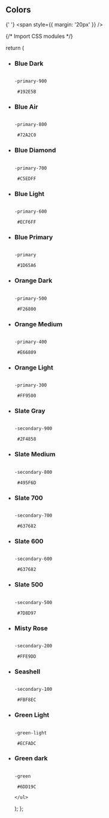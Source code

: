 ## Colors

{' '}
<span style={{ margin: '20px' }} />

{/* Import CSS modules */}

  return (
    <ul class="grid grid-cols-3 gap-x-3 gap-y-10   ">
      <li>
        <div className="flex">
          <div className="rounded-full bg-primary-900 h-24 w-24 border-20  shadow-md mr-8 text-8xl shrink-0 "></div>
          <div className="">
            <h3 className="text-lg">Blue Dark</h3>
            <p>
              <code> -primary-900 </code>
            </p>
            <p>
              <code> #192E5B </code>
            </p>
          </div>
        </div>
      </li>
        <li>
        <div className="flex">
          <div className="rounded-full bg-primary-800 h-24 w-24 border-20  shadow-md mr-8 text-8xl shrink-0 "></div>
          <div className="">
            <h3 className="text-lg">Blue Air</h3>
            <p>
              <code> -primary-800 </code>
            </p>
            <p>
              <code> #72A2C0 </code>
            </p>
          </div>
        </div>
      </li>
      <li>
        <div className="flex">
          <div className="rounded-full bg-primary-700 h-24 w-24 border-20  shadow-md mr-8 text-8xl shrink-0 "></div>
          <div className="">
            <h3 className="text-lg">Blue Diamond</h3>
            <p>
              <code> -primary-700 </code>
            </p>
            <p>
              <code> #C5EDFF </code>
            </p>
          </div>
        </div>
      </li>
      <li>
        <div className="flex">
          <div className="rounded-full bg-primary-600 h-24 w-24 border-20  shadow-md mr-8 text-8xl shrink-0 "></div>
          <div className="">
            <h3 className="text-lg">Blue Light</h3>
            <p>
              <code> -primary-600 </code>
            </p>
            <p>
              <code> #ECF6FF </code>
            </p>
          </div>
        </div>
      </li>
      <li>
        <div className="flex">
          <div className="rounded-full bg-primary h-24 w-24 border-20  shadow-md mr-8 text-8xl shrink-0 "></div>
          <div className="">
            <h3 className="text-lg">Blue Primary</h3>
            <p>
              <code> -primary </code>
            </p>
            <p>
              <code> #1D65A6 </code>
            </p>
          </div>
        </div>
      </li>
      <li>
        <div className="flex">
          <div className="rounded-full bg-primary-500 h-24 w-24 border-20  shadow-md mr-8 text-8xl shrink-0 "></div>
          <div className="">
            <h3 className="text-lg">Orange Dark</h3>
            <p>
              <code> -primary-500 </code>
            </p>
            <p>
              <code> #F26800 </code>
            </p>
          </div>
        </div>
      </li>
      <li>
        <div className="flex">
          <div className="rounded-full bg-primary-400 h-24 w-24 border-20  shadow-md mr-8 text-8xl shrink-0 "></div>
          <div className="">
            <h3 className="text-lg">Orange Medium</h3>
            <p>
              <code> -primary-400 </code>
            </p>
            <p>
              <code> #E66809 </code>
            </p>
          </div>
        </div>
      </li>
      <li>
        <div className="flex">
          <div className="rounded-full bg-primary-300 h-24 w-24 border-20  shadow-md mr-8 text-8xl shrink-0 "></div>
          <div className="">
            <h3 className="text-lg">Orange Light</h3>
            <p>
              <code> -primary-300 </code>
            </p>
            <p>
              <code> #FF9500 </code>
            </p>
          </div>
        </div>
      </li>
      <li>
        <div className="flex">
          <div className="rounded-full bg-secondary-900 h-24 w-24 border-20  shadow-md mr-8 text-8xl shrink-0 "></div>
          <div className="">
            <h3 className="text-lg">Slate Gray</h3>
            <p>
              <code> -secondary-900 </code>
            </p>
            <p>
              <code> #2F4858 </code>
            </p>
          </div>
        </div>
      </li>
      <li>
        <div className="flex">
          <div className="rounded-full bg-secondary-800 h-24 w-24 border-20  shadow-md mr-8 text-8xl shrink-0 "></div>
          <div className="">
            <h3 className="text-lg">Slate Medium</h3>
            <p>
              <code> -secondary-800 </code>
            </p>
            <p>
              <code> #495F6D </code>
            </p>
          </div>
        </div>
      </li>
      <li>
        <div className="flex">
          <div className="rounded-full bg-secondary-700 h-24 w-24 border-20  shadow-md mr-8 text-8xl shrink-0 "></div>
          <div className="">
            <h3 className="text-lg">Slate 700</h3>
            <p>
              <code> -secondary-700 </code>
            </p>
            <p>
              <code> #637682 </code>
            </p>
          </div>
        </div>
      </li>
      <li>
        <div className="flex">
          <div className="rounded-full bg-secondary-600 h-24 w-24 border-20  shadow-md mr-8 text-8xl shrink-0 "></div>
          <div className="">
            <h3 className="text-lg">Slate 600</h3>
            <p>
              <code> -secondary-600 </code>
            </p>
            <p>
              <code> #637682 </code>
            </p>
          </div>
        </div>
      </li>
      <li>
        <div className="flex">
          <div className="rounded-full bg-secondary-500 h-24 w-24 border-20  shadow-md mr-8 text-8xl shrink-0 "></div>
          <div className="">
            <h3 className="text-lg">Slate 500</h3>
            <p>
              <code> -secondary-500 </code>
            </p>
            <p>
              <code> #7D8D97 </code>
            </p>
          </div>
        </div>
      </li>
      <li>
        <div className="flex">
          <div className="rounded-full bg-secondary-200 h-24 w-24 border-20  shadow-md mr-8 text-8xl shrink-0 "></div>
          <div className="">
            <h3 className="text-lg">Misty Rose</h3>
            <p>
              <code> -secondary-200 </code>
            </p>
            <p>
              <code> #FFE9DD </code>
            </p>
          </div>
        </div>
      </li>
      <li>
        <div className="flex">
          <div className="rounded-full bg-secondary-100 h-24 w-24 border-20  shadow-md mr-8 text-8xl shrink-0 "></div>
          <div className="">
            <h3 className="text-lg">Seashell</h3>
            <p>
              <code> -secondary-100 </code>
            </p>
            <p>
              <code> #FBF8EC </code>
            </p>
          </div>
        </div>
      </li>
      <li>
        <div className="flex">
          <div className="rounded-full bg-green-light h-24 w-24 border-20  shadow-md mr-8 text-8xl shrink-0 "></div>
          <div className="">
            <h3 className="text-lg">Green Light</h3>
            <p>
              <code> -green-light </code>
            </p>
            <p>
              <code> #ECFADC </code>
            </p>
          </div>
        </div>
      </li>
      <li>
        <div className="flex">
          <div className="rounded-full bg-green h-24 w-24 border-20  shadow-md mr-8 text-8xl shrink-0 "></div>
          <div className="">
            <h3 className="text-lg">Green dark</h3>
            <p>
              <code> -green </code>
            </p>
            <p>
              <code> #6DD19C </code>
            </p>
          </div>
        </div>
      </li>

    </ul>

);
};

<Counter />
